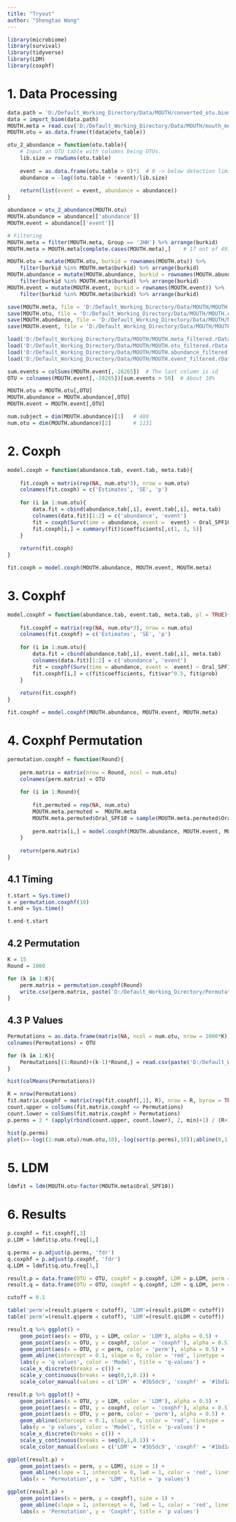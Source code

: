 ```yaml
---
title: "Tryout"
author: "Shengtao Wang"
---
```


```r
library(microbiome)
library(survival)
library(tidyverse)
library(LDM)
library(coxphf)
```

# 1. Data Processing

```r
data.path = 'D:/Default_Working_Directory/Data/MOUTH/converted_otu.biom'
data = import_biom(data.path)
MOUTH.meta = read.csv('D:/Default_Working_Directory/Data/MOUTH/mouth_metadata_sept2020.csv')
MOUTH.otu = as.data.frame(t(data@otu_table))

otu_2_abundance = function(otu.table){
    # Input an OTU table with columns being OTUs.
    lib.size = rowSums(otu.table)
    
    event = as.data.frame(otu.table > 0)*1  # 0 -> below detection limit -> "censored/alive" -> event = 0 (FALSE)
    abundance = -log((otu.table + !event)/lib.size)
    
    return(list(event = event, abundance = abundance))
}

abundance = otu_2_abundance(MOUTH.otu)
MOUTH.abundance = abundance[['abundance']]
MOUTH.event = abundance[['event']]
```

```r
# Filtering
MOUTH.meta = filter(MOUTH.meta, Group == 'JHH') %>% arrange(burkid)
MOUTH.meta = MOUTH.meta[complete.cases(MOUTH.meta),]    # 17 out of 497 were dropped

MOUTH.otu = mutate(MOUTH.otu, burkid = rownames(MOUTH.otu)) %>%
    filter(burkid %in% MOUTH.meta$burkid) %>% arrange(burkid)
MOUTH.abundance = mutate(MOUTH.abundance, burkid = rownames(MOUTH.abundance)) %>%
    filter(burkid %in% MOUTH.meta$burkid) %>% arrange(burkid)
MOUTH.event = mutate(MOUTH.event, burkid = rownames(MOUTH.event)) %>%
    filter(burkid %in% MOUTH.meta$burkid) %>% arrange(burkid)

save(MOUTH.meta, file = 'D:/Default_Working_Directory/Data/MOUTH/MOUTH.meta_filtered.rData')
save(MOUTH.otu, file = 'D:/Default_Working_Directory/Data/MOUTH/MOUTH.otu_filtered.rData')
save(MOUTH.abundance, file = 'D:/Default_Working_Directory/Data/MOUTH/MOUTH.abundance_filtered.rData')
save(MOUTH.event, file = 'D:/Default_Working_Directory/Data/MOUTH/MOUTH.event_filtered.rData')
```

```r
load('D:/Default_Working_Directory/Data/MOUTH/MOUTH.meta_filtered.rData')
load('D:/Default_Working_Directory/Data/MOUTH/MOUTH.otu_filtered.rData')
load('D:/Default_Working_Directory/Data/MOUTH/MOUTH.abundance_filtered.rData')
load('D:/Default_Working_Directory/Data/MOUTH/MOUTH.event_filtered.rData')

sum.events = colSums(MOUTH.event[,-28265])  # The last column is id
OTU = colnames(MOUTH.event[,-28265])[sum.events > 50]  # About 10%

MOUTH.otu = MOUTH.otu[,OTU]
MOUTH.abundance = MOUTH.abundance[,OTU]
MOUTH.event = MOUTH.event[,OTU]

num.subject = dim(MOUTH.abundance)[1]   # 480
num.otu = dim(MOUTH.abundance)[2]       # 1131
```

# 2. Coxph

```r
model.coxph = function(abundance.tab, event.tab, meta.tab){
    
    fit.coxph = matrix(rep(NA, num.otu*3), nrow = num.otu)
    colnames(fit.coxph) = c('Estimates', 'SE', 'p')
    
    for (i in 1:num.otu){
        data.fit = cbind(abundance.tab[,i], event.tab[,i], meta.tab)
        colnames(data.fit)[1:2] = c('abundance', 'event')
        fit = coxph(Surv(time = abundance, event =  event) ~ Oral_SPF10, data = data.fit)
        fit.coxph[i,] = summary(fit)$coefficients[,c(1, 3, 5)]
    }
    
    return(fit.coxph)
}

fit.coxph = model.coxph(MOUTH.abundance, MOUTH.event, MOUTH.meta)
```

# 3. Coxphf

```r
model.coxphf = function(abundance.tab, event.tab, meta.tab, pl = TRUE){
    
    fit.coxphf = matrix(rep(NA, num.otu*3), nrow = num.otu)
    colnames(fit.coxphf) = c('Estimates', 'SE', 'p')
    
    for (i in 1:num.otu){
        data.fit = cbind(abundance.tab[,i], event.tab[,i], meta.tab)
        colnames(data.fit)[1:2] = c('abundance', 'event')
        fit = coxphf(Surv(time = abundance, event =  event) ~ Oral_SPF10, data = data.fit, pl = pl)
        fit.coxphf[i,] = c(fit$coefficients, fit$var^0.5, fit$prob)
    }
    
    return(fit.coxphf)
}

fit.coxphf = model.coxphf(MOUTH.abundance, MOUTH.event, MOUTH.meta)
```

# 4. Coxphf Permutation

```r
permutation.coxphf = function(Round){
    
    perm.matrix = matrix(nrow = Round, ncol = num.otu)
    colnames(perm.matrix) = OTU
    
    for (i in 1:Round){
    
        fit.permuted = rep(NA, num.otu)
        MOUTH.meta.permuted =  MOUTH.meta
        MOUTH.meta.permuted$Oral_SPF10 = sample(MOUTH.meta.permuted$Oral_SPF10, num.subject, replace = FALSE)
    
        perm.matrix[i,] = model.coxphf(MOUTH.abundance, MOUTH.event, MOUTH.meta.permuted, pl = FALSE)[,1]
    }
    
    return(perm.matrix)
}
```

## 4.1 Timing

```r
t.start = Sys.time()
x = permutation.coxphf(10)
t.end = Sys.time()

t.end-t.start
```

## 4.2 Permutation

```r
K = 15
Round = 1000

for (k in 1:K){
    perm.matrix = permutation.coxphf(Round)
    write.csv(perm.matrix, paste('D:/Default_Working_Directory/Permutations/Permutation_', k, '.csv', sep = ''))
}
```

## 4.3 P Values

```r
Permutations = as.data.frame(matrix(NA, ncol = num.otu, nrow = 1000*K))
colnames(Permutations) = OTU

for (k in 1:K){
    Permutations[(1:Round)+(k-1)*Round,] = read.csv(paste('D:/Default_Working_Directory/Permutations/Permutation_', k, '.csv', sep = ''))[,-1] 
}

hist(colMeans(Permutations))
```

```r
R = nrow(Permutations)
fit.matrix.coxphf = matrix(rep(fit.coxphf[,1], R), nrow = R, byrow = TRUE)
count.upper = colSums(fit.matrix.coxphf <= Permutations)
count.lower = colSums(fit.matrix.coxphf > Permutations)
p.perms = 2 * (apply(rbind(count.upper, count.lower), 2, min)+1) / (R+1)

hist(p.perms)
plot(x=-log((1:num.otu)/num.otu,10),-log(sort(p.perms),10));abline(0,1)
```

# 5. LDM

```r
ldmfit = ldm(MOUTH.otu~factor(MOUTH.meta$Oral_SPF10))
```

# 6. Results

```r
p.coxphf = fit.coxphf[,3]
p.LDM = ldmfit$p.otu.freq[1,]

q.perms = p.adjust(p.perms, 'fdr')
q.coxphf = p.adjust(p.coxphf, 'fdr')
q.LDM = ldmfit$q.otu.freq[1,]

result.p = data.frame(OTU = OTU, coxphf = p.coxphf, LDM = p.LDM, perm = p.perms)
result.q = data.frame(OTU = OTU, coxphf = q.coxphf, LDM = q.LDM, perm = q.perms)

cutoff = 0.1

table('perm'=(result.p$perm < cutoff), 'LDM'=(result.p$LDM < cutoff))
table('perm'=(result.q$perm < cutoff), 'LDM'=(result.q$LDM < cutoff))
```

```r
result.q %>% ggplot() +
    geom_point(aes(x = OTU, y = LDM, color = 'LDM'), alpha = 0.5) + 
    geom_point(aes(x = OTU, y = coxphf, color = 'coxphf'), alpha = 0.5) + 
    geom_point(aes(x = OTU, y = perm, color = 'perm'), alpha = 0.5) +
    geom_abline(intercept = 0.1, slope = 0, color = 'red', linetype = 'dashed', lwd = 1) +
    labs(y = 'q values', color = 'Model', title = 'q-values') +
    scale_x_discrete(breaks = c()) +
    scale_y_continuous(breaks = seq(0,1,0.1)) +
    scale_color_manual(values = c('LDM' = '#3b5dc9', 'coxphf' = '#1bd1a5', 'perm' = '#ff7500'))
```

```r
result.p %>% ggplot() +
    geom_point(aes(x = OTU, y = LDM, color = 'LDM'), alpha = 0.5) + 
    geom_point(aes(x = OTU, y = coxphf, color = 'coxphf'), alpha = 0.5) + 
    geom_point(aes(x = OTU, y = perm, color = 'perm'), alpha = 0.5) +
    geom_abline(intercept = 0.1, slope = 0, color = 'red', linetype = 'dashed', lwd = 1) +
    labs(y = 'p values', color = 'Model', title = 'p-values') +
    scale_x_discrete(breaks = c()) +
    scale_y_continuous(breaks = seq(0,1,0.1)) +
    scale_color_manual(values = c('LDM' = '#3b5dc9', 'coxphf' = '#1bd1a5', 'perm' = '#ff7500'))
```

```r
ggplot(result.p) +
    geom_point(aes(x = perm, y = LDM), size = 1) +
    geom_abline(slope = 1, intercept = 0, lwd = 1, color = 'red', linetype = 'dashed') +
    labs(x = 'Permutation', y = 'LDM', title = 'p values')
```

```r
ggplot(result.p) +
    geom_point(aes(x = perm, y = coxphf), size = 1) +
    geom_abline(slope = 1, intercept = 0, lwd = 1, color = 'red', linetype = 'dashed') +
    labs(x = 'Permutation', y = 'Coxphf', title = 'p values')
```





































